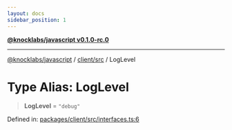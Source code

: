 ```yaml
---
layout: docs
sidebar_position: 1
---
```


[**@knocklabs/javascript v0.1.0-rc.0**](../../../index.mdx)

***

[@knocklabs/javascript](../../../modules.mdx) / [client/src](../index.mdx) / LogLevel

# Type Alias: LogLevel

> **LogLevel** = `"debug"`

Defined in: [packages/client/src/interfaces.ts:6](https://github.com/knocklabs/javascript/blob/main/packages/client/src/interfaces.ts#L6)
